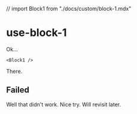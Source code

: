 // import Block1 from "./docs/custom/block-1.mdx"

# use-block-1

Ok...

`<Block1 />`

There.

## Failed

Well that didn't work. Nice try. Will revisit later.
